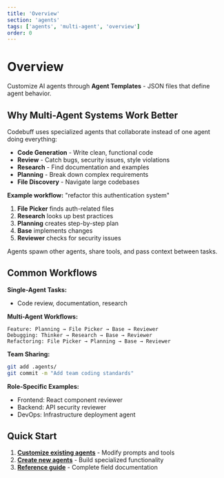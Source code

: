 ```yaml
---
title: 'Overview'
section: 'agents'
tags: ['agents', 'multi-agent', 'overview']
order: 0
---
```


# Overview

Customize AI agents through **Agent Templates** - JSON files that define agent behavior.

## Why Multi-Agent Systems Work Better

Codebuff uses specialized agents that collaborate instead of one agent doing everything:

- **Code Generation** - Write clean, functional code
- **Review** - Catch bugs, security issues, style violations
- **Research** - Find documentation and examples
- **Planning** - Break down complex requirements
- **File Discovery** - Navigate large codebases

**Example workflow:** "refactor this authentication system"

1. **File Picker** finds auth-related files
2. **Research** looks up best practices
3. **Planning** creates step-by-step plan
4. **Base** implements changes
5. **Reviewer** checks for security issues

Agents spawn other agents, share tools, and pass context between tasks.

## Common Workflows

**Single-Agent Tasks:**
- Code review, documentation, research

**Multi-Agent Workflows:**
```
Feature: Planning → File Picker → Base → Reviewer
Debugging: Thinker → Research → Base → Reviewer  
Refactoring: File Picker → Planning → Base → Reviewer
```

**Team Sharing:**
```bash
git add .agents/
git commit -m "Add team coding standards"
```

**Role-Specific Examples:**
- Frontend: React component reviewer
- Backend: API security reviewer
- DevOps: Infrastructure deployment agent

## Quick Start

1. **[Customize existing agents](/docs/agents/override-agents)** - Modify prompts and tools
2. **[Create new agents](/docs/agents/creating-new-agents)** - Build specialized functionality
3. **[Reference guide](/docs/agents/agent-reference)** - Complete field documentation